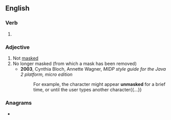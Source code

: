 ==English==

===Verb===
{{head|en|verb form}}

# {{en-past of|unmask}}

===Adjective===
{{en-adj|-}}

# Not [[mask]]ed
# No longer masked (from which a mask has been removed)
#* '''2003''', Cynthia Bloch, Annette Wagner, ''MIDP style guide for the Java 2 platform, micro edition''
#*: For example, the character might appear '''unmasked''' for a brief time, or until the user types another character{{...}}

===Anagrams===
* {{anagrams|en|a=adekmnsu|mudsnake}}